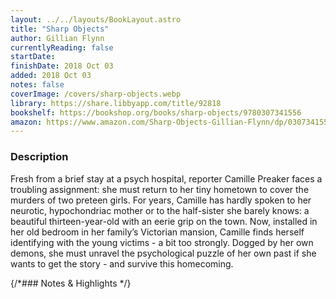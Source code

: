```yaml
---
layout: ../../layouts/BookLayout.astro
title: "Sharp Objects"
author: Gillian Flynn
currentlyReading: false
startDate: 
finishDate: 2018 Oct 03
added: 2018 Oct 03
notes: false
coverImage: /covers/sharp-objects.webp
library: https://share.libbyapp.com/title/92818
bookshelf: https://bookshop.org/books/sharp-objects/9780307341556
amazon: https://www.amazon.com/Sharp-Objects-Gillian-Flynn/dp/0307341550
---
```


<ReadingTime
  startDate  = {frontmatter.startDate}
  finishDate = {frontmatter.finishDate}
/>

### Description
Fresh from a brief stay at a psych hospital, reporter Camille Preaker faces a troubling assignment: she must return to her tiny hometown to cover the murders of two preteen girls. For years, Camille has hardly spoken to her neurotic, hypochondriac mother or to the half-sister she barely knows: a beautiful thirteen-year-old with an eerie grip on the town. Now, installed in her old bedroom in her family’s Victorian mansion, Camille finds herself identifying with the young victims - a bit too strongly. Dogged by her own demons, she must unravel the psychological puzzle of her own past if she wants to get the story - and survive this homecoming.

{/*### Notes & Highlights */}

<BuyBook
  library   = {frontmatter.library}
  bookshelf = {frontmatter.bookshelf}
  amazon    = {frontmatter.amazon}
/>
